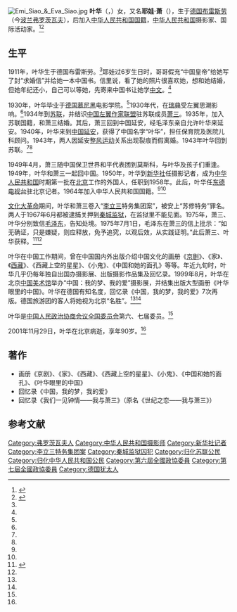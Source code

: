 [[File:Emi_Siao_&_Eva_Siao.jpg|thumb]]
'''叶华'''（{{lang|de|Eva Sandberg}}，{{bd|1911年|11月8日|2001年|11月29日}}）女，又名'''耶娃·萧'''（{{lang|de|Eva Siao}}），生于[[德国|德国]][[布雷斯劳|布雷斯劳]]（今[[波兰|波兰]][[弗罗茨瓦夫|弗罗茨瓦夫]]），后加入[[中华人民共和国国籍|中华人民共和国国籍]]，[[中华人民共和国|中华人民共和国]]摄影家、国际活动家。<ref name=rmw>{{Cite web |url=http://www.people.com.cn/GB/paper39/4873/526836.html |title=华籍德国专家叶华告别人世，人民网，2001-12-04 |accessdate=2015-05-16 |archive-date=2015-05-18 |archive-url=https://web.archive.org/web/20150518103152/http://www.people.com.cn/GB/paper39/4873/526836.html |dead-url=no }}</ref><ref name=zxw>{{Cite web |url=http://www.chinanews.com/cul/2011/11-08/3443778.shtml |title=叶华著作见证跨国恋 德国姑娘与萧三相恋数十年，中国新闻网，2011-11-08 |accessdate=2015-05-16 |archive-date=2015-05-18 |archive-url=https://web.archive.org/web/20150518094006/http://www.chinanews.com/cul/2011/11-08/3443778.shtml |dead-url=no }}</ref>

==生平==
1911年，叶华生于德国布雷斯劳。<ref name=rmw/>耶娃过6岁生日时，哥哥假充“中国皇帝”给她写了封“求婚信”并给她一本中国书。信里说，看了她的照片很喜欢她，想和她结婚，但她年纪还小，自己可以等她，先寄来中国书让她学[[中文|中文]]。<ref name=zxw/>

1930年，叶华毕业于[[德国|德国]][[慕尼黑|慕尼黑]]电影学院。<ref name=rmw/>1930年代，在[[瑞典|瑞典]]受左翼思潮影响。<ref name=zxw/>1934年到[[苏联|苏联]]，并结识[[中国左翼作家联盟|中国左翼作家联盟]]驻苏联成员[[萧三|萧三]]。1935年，加入苏联国籍，和萧三结婚。其后，萧三回到中国延安，经毛泽东亲自允许叶华来延安。1940年，叶华来到[[中国|中国]][[延安|延安]]，获得了中国名字“叶华”，担任保育院及医院儿科顾问。1943年，两人因延安[[整风运动|整风运动]]关系出现裂痕而假离婚。1943年叶华回到苏联。<ref name=rmw/><ref name=zxw/>

1949年4月，萧三随中国保卫世界和平代表团到莫斯科，与叶华及孩子们重逢。1949年，叶华和萧三一起回中国。1950年，叶华到[[新华社|新华社]]任摄影记者，成为[[中华人民共和国|中华人民共和国]]时期第一批在[[北京|北京]]工作的外国人，任职到1958年。此后，叶华任[[东德电视台|东德电视台]]驻北京记者。1964年加入中华人民共和国国籍。<ref name=rmw/><ref name=zxw/>

[[文化大革命|文化大革命]]期间，叶华和萧三卷入“[[李立三|李立三]]特务集团案”，被安上“苏修特务”罪名。两人于1967年6月都被逮捕关押到[[秦城监狱|秦城监狱]]，在监狱里不能见面。1975年，萧三、叶华分别致信[[毛泽东|毛泽东]]，告知处境。1975年7月1日，毛泽东在萧三的信上批示：“如无确证，只是嫌疑，则应释放，免予追究，以观后效，从实践证明。”此后萧三、叶华获释。<ref>{{Cite web |url=http://www.china.com.cn/xxsb/txt/2006-08/29/content_7115594.htm |title=深刻的脚印，执着的追求，学习时报，2006-08-29 |accessdate=2015-05-16 |archive-date=2015-05-18 |archive-url=https://web.archive.org/web/20150518084239/http://www.china.com.cn/xxsb/txt/2006-08/29/content_7115594.htm |dead-url=no }}</ref><ref name=zxw/>

叶华在中国工作期间，曾在中国国内外出版介绍中国文化的画册《[[京剧|京剧]]》、《家》、《[[西藏|西藏]]》、《西藏上空的星星》、《小鬼》、《中国和她的面孔》等等。年近九旬时，叶华几乎仍每年独自出国办摄影展、出版摄影作品集及回忆录。1999年8月，叶华在北京[[中国美术馆|中国美术馆]]举办“中国：我的梦、我的爱”摄影展，并结集出版大型画册《叶华眼里的中国》。叶华在德国有知名度，回忆录《中国，我的梦，我的爱》7次再版。德国旅游团的客人将她视为北京“名胜”。<ref name=rmw/><ref name=zxw/>

叶华是[[中国人民政治协商会议全国委员会|中国人民政治协商会议全国委员会]]第六、七届委员。<ref name=rmw/>

2001年11月29日，叶华在北京病逝，享年90岁。<ref name=rmw/>

==著作==
*画册《京剧》、《家》、《西藏》、《西藏上空的星星》、《小鬼》、《中国和她的面孔》、《叶华眼里的中国》
*回忆录《中国，我的梦，我的爱》
*回忆录《我们一见钟情——我与萧三》（原名《世纪之恋——我与萧三》）

==参考文献==
{{reflist}}

{{DEFAULTSORT:Y}}
[[Category:弗罗茨瓦夫人|Category:弗罗茨瓦夫人]]
[[Category:中华人民共和国摄影师|Category:中华人民共和国摄影师]]
[[Category:新华社记者|Category:新华社记者]]
[[Category:李立三特务集团案|Category:李立三特务集团案]]
[[Category:秦城监狱囚犯|Category:秦城监狱囚犯]]
[[Category:归化苏联公民|Category:归化苏联公民]]
[[Category:归化中华人民共和国公民|Category:归化中华人民共和国公民]]
[[Category:第六屆全國政協委員|Category:第六屆全國政協委員]]
[[Category:第七屆全國政協委員|Category:第七屆全國政協委員]]
[[Category:德国犹太人|Category:德国犹太人]]